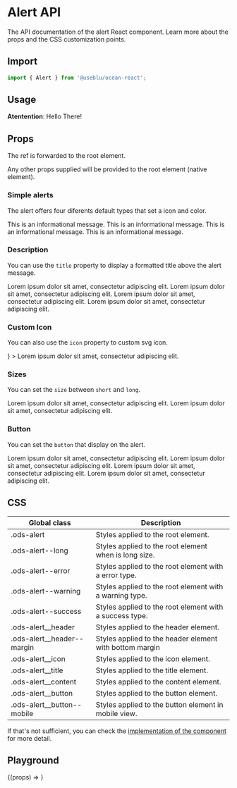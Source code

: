 
<Meta title="Components/Alert" component={Alert} />

# Alert API

The API documentation of the alert React component. Learn more about the props and the CSS customization points.

## Import

```javascript
import { Alert } from '@useblu/ocean-react';
```

## Usage

<Canvas withSource="open" withToolbar>
  <Story name="Usage">
    <Alert>
      <strong>Atentention</strong>: Hello There!
    </Alert>
  </Story>
</Canvas>

## Props

<ArgsTable of="." />

The ref is forwarded to the root element.

Any other props supplied will be provided to the root element (native element).

### Simple alerts

The alert offers four diferents default types that set a icon and color.

<Canvas>
  <Story name="default">
    <Alert>This is an informational message.</Alert>
  </Story>
  <Story name="warning">
    <Alert type="warning">This is an informational message.</Alert>
  </Story>
  <Story name="error">
    <Alert type="error">This is an informational message.</Alert>
  </Story>
  <Story name="success">
    <Alert type="success">This is an informational message.</Alert>
  </Story>
</Canvas>

### Description

You can use the `title` property to display a formatted title above the alert message.

<Canvas>
  <Story name="default-with-title">
    <Alert title="Default Title">
      Lorem ipsum dolor sit amet, consectetur adipiscing elit.
    </Alert>
  </Story>
  <Story name="warning-with-title">
    <Alert type="warning" title="Warning Title">
      Lorem ipsum dolor sit amet, consectetur adipiscing elit.
    </Alert>
  </Story>
  <Story name="error-with-title">
    <Alert type="error" title="Error Title">
      Lorem ipsum dolor sit amet, consectetur adipiscing elit.
    </Alert>
  </Story>
  <Story name="success-with-title">
    <Alert type="success" title="Success Title!">
      Lorem ipsum dolor sit amet, consectetur adipiscing elit.
    </Alert>
  </Story>
</Canvas>

### Custom Icon

You can also use the `icon` property to custom svg icon.

<Canvas>
  <Story name="default-with-custom-icon">
    <Alert
      title="Alert with a custom icon!"
      icon={<StarOutline size={24} stroke="#5872f5" />}
    >
      Lorem ipsum dolor sit amet, consectetur adipiscing elit.
    </Alert>
  </Story>
</Canvas>

### Sizes

You can set the `size` between `short` and `long`.

<Canvas>
  <Story name="default-short-size">
    <Alert title="Default Title" size="short">
      Lorem ipsum dolor sit amet, consectetur adipiscing elit.
    </Alert>
  </Story>
  <Story name="default-long-size">
    <Alert title="Default Title" size="long">
      Lorem ipsum dolor sit amet, consectetur adipiscing elit.
    </Alert>
  </Story>
</Canvas>

### Button

You can set the `button` that display on the alert.

<Canvas>
  <Story name="default-button">
    <Alert title="Default Title" button="Button">
      Lorem ipsum dolor sit amet, consectetur adipiscing elit.
    </Alert>
  </Story>
  <Story name="warning-button">
    <Alert title="Default Title" button="Button" type="warning">
      Lorem ipsum dolor sit amet, consectetur adipiscing elit.
    </Alert>
  </Story>
  <Story name="error-button">
    <Alert title="Default Title" button="Button" type="error">
      Lorem ipsum dolor sit amet, consectetur adipiscing elit.
    </Alert>
  </Story>
  <Story name="success-button">
    <Alert title="Default Title" button="Button" type="success">
      Lorem ipsum dolor sit amet, consectetur adipiscing elit.
    </Alert>
  </Story>
</Canvas>

## CSS

| Global class                 | Description                                             |
| ---------------------------- | ------------------------------------------------------- |
| .ods-alert                   | Styles applied to the root element.                     |
| .ods-alert--long             | Styles applied to the root element when is long size.   |
| .ods-alert--error            | Styles applied to the root element with a error type.   |
| .ods-alert--warning          | Styles applied to the root element with a warning type. |
| .ods-alert--success          | Styles applied to the root element with a success type. |
| .ods-alert\_\_header         | Styles applied to the header element.                   |
| .ods-alert\_\_header--margin | Styles applied to the header element with bottom margin |
| .ods-alert\_\_icon           | Styles applied to the icon element.                     |
| .ods-alert\_\_title          | Styles applied to the title element.                    |
| .ods-alert\_\_content        | Styles applied to the content element.                  |
| .ods-alert\_\_button         | Styles applied to the button element.                   |
| .ods-alert\_\_button--mobile | Styles applied to the button element in mobile view.    |

If that's not sufficient, you can check the [implementation of the component](https://github.com/ocean-ds/ocean-web/blob/master/packages/ocean-react/src/Alert/Alert.tsx) for more detail.

## Playground

<Canvas>
  <Story
    name="playground"
    args={{
      title: 'My title',
      type: 'default',
      children: 'Lorem ipsum dolor sit amet, consectetur adipiscing elit.',
      size: 'long',
      button: 'Button',
    }}
    argTypes={{
      icon: { control: null },
      buttonAction: { control: null },
    }}
  >
    {(props) => <Alert {...props} />}
  </Story>
</Canvas>
